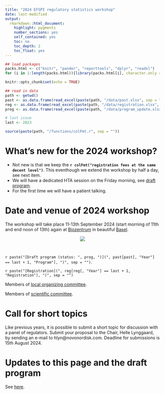 ```yaml
---
title: "2024 EFSPI regulatory statistics workshop"
date: last-modified
output: 
  rmarkdown::html_document:
    highlight: pygments
    number_sections: yes
    self_contained: yes
    toc: no
    toc_depth: 2
    toc_float: yes
---
```


```r
## load packages
packs.html <- c("knitr", "pander", "reporttools", "dplyr", "readxl")
for (i in 1:length(packs.html)){library(packs.html[i], character.only = TRUE)}

knitr::opts_chunk$set(echo = TRUE)

## read in data
path <- getwd()
past <- as.data.frame(read_excel(paste(path, "/data/past.xlsx", sep = ""), col_types = NULL))
reg <- as.data.frame(read_excel(paste(path, "/data/registration.xlsx", sep = ""), col_types = NULL))
prog <- as.data.frame(read_excel(paste(path, "/data/program_update.xlsx", sep = ""), col_types = NULL))

# last issue 
last <- 2023

source(paste(path, "/functions/colFmt.r", sep = ""))
```

# What's new for the 2024 workshop?

- Not new is that we keep the **`r colFmt("registration fees at the same decent level")`**. This eventhough we extend the workshop by half a day, see next item.
- We will have a dedicated HTA session on the Friday morning, see [draft program](https://efspieurope.github.io/workshop/data/2024/9th%20EFSPI%20RegStat%20Workshop%20program.pdf). 
- For the first time we will have a patient talking.

# Date and venue of 2024 workshop

The workshop will take place 11-13th September 2024 (start morning of 11th and end noon of 13th) again at [Biozentrum](https://www.biozentrum.unibas.ch/) in beautiful [Basel](https://www.basel.com/en). 

<center>![](biozentrum.jpg)</center>

<br>

`r paste("[Draft program (status: ", prog, ")](", past[past[, "Year"] == last + 1, "Program"], ")", sep = "")`.

`r paste("[Registration](", reg[reg[, "Year"] == last + 1, "Registration"], ")", sep = "")`

Members of [local organizing committee](local.html).

Members of [scientific committee](scicom.html).

# Call for short topics

Like previous years, it is possible to submit a short topic for discussion with a panel of regulators. Submit your proposal to the Chair, Helle Lynggaard, by sending an e-mail to hlyn@novonordisk.com. Deadline for submissions is 15th August 2024.

# Updates to this page and the draft program

See [here](updates.html).




